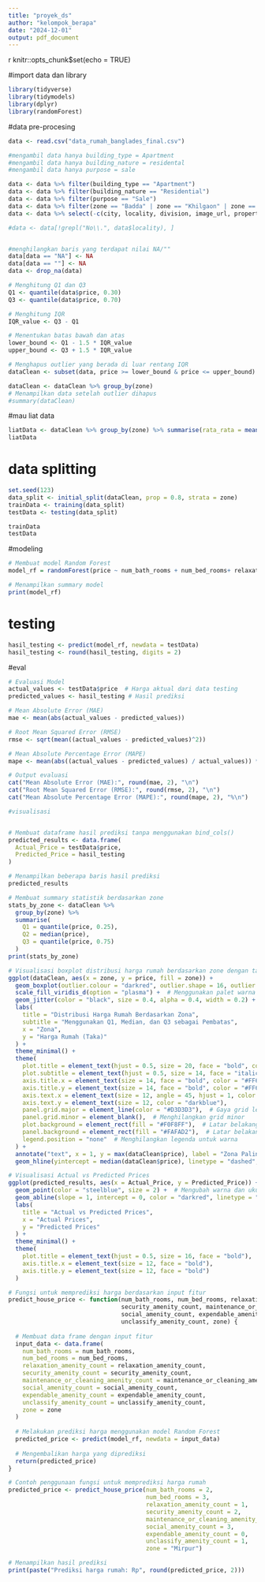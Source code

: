 ---
title: "proyek_ds"
author: "kelompok_berapa"
date: "2024-12-01"
output: pdf_document
---

{r setup, include=FALSE}
knitr::opts_chunk$set(echo = TRUE)




#import data dan library


```{r}
library(tidyverse)
library(tidymodels)
library(dplyr)
library(randomForest)
```


#data pre-procesing



```{r}
data <- read.csv("data_rumah_banglades_final.csv")

#mengambil data hanya building_type = Apartment
#mengambil data hanya building_nature = residental
#mengambil data hanya purpose = sale 

data <- data %>% filter(building_type == "Apartment")
data <- data %>% filter(building_nature == "Residential")
data <- data %>% filter(purpose == "Sale")
data <- data %>% filter(zone == "Badda" | zone == "Khilgaon" | zone == "Mirpur" | zone == "Turag")
data <- data %>% select(-c(city, locality, division, image_url, property_description, property_overview, property_url, address, id))

#data <- data[!grepl("No\\.", data$locality), ]


#menghilangkan baris yang terdapat nilai NA/""
data[data == "NA"] <- NA
data[data == ""] <- NA
data <- drop_na(data)

# Menghitung Q1 dan Q3
Q1 <- quantile(data$price, 0.30)
Q3 <- quantile(data$price, 0.70)

# Menghitung IQR
IQR_value <- Q3 - Q1

# Menentukan batas bawah dan atas
lower_bound <- Q1 - 1.5 * IQR_value
upper_bound <- Q3 + 1.5 * IQR_value

# Menghapus outlier yang berada di luar rentang IQR
dataClean <- subset(data, price >= lower_bound & price <= upper_bound)

dataClean <- dataClean %>% group_by(zone)
# Menampilkan data setelah outlier dihapus
#summary(dataClean)

```





#mau liat data


```{r}
liatData <- dataClean %>% group_by(zone) %>% summarise(rata_rata = mean(price))
liatData

```


# data splitting



```{r}
set.seed(123)
data_split <- initial_split(dataClean, prop = 0.8, strata = zone)
trainData <- training(data_split)
testData <- testing(data_split)

trainData
testData
```

#modeling


```{r}
# Membuat model Random Forest
model_rf = randomForest(price ~ num_bath_rooms + num_bed_rooms+ relaxation_amenity_count + security_amenity_count + maintenance_or_cleaning_amenity_count + social_amenity_count + expendable_amenity_count + unclassify_amenity_count + zone, data = trainData)

# Menampilkan summary model
print(model_rf)
```



# testing


```{r}
hasil_testing <- predict(model_rf, newdata = testData)
hasil_testing <- round(hasil_testing, digits = 2)

```


#eval


```{r}
# Evaluasi Model
actual_values <- testData$price  # Harga aktual dari data testing
predicted_values <- hasil_testing # Hasil prediksi

# Mean Absolute Error (MAE)
mae <- mean(abs(actual_values - predicted_values))

# Root Mean Squared Error (RMSE)
rmse <- sqrt(mean((actual_values - predicted_values)^2))

# Mean Absolute Percentage Error (MAPE)
mape <- mean(abs((actual_values - predicted_values) / actual_values)) * 100

# Output evaluasi
cat("Mean Absolute Error (MAE):", round(mae, 2), "\n")
cat("Root Mean Squared Error (RMSE):", round(rmse, 2), "\n")
cat("Mean Absolute Percentage Error (MAPE):", round(mape, 2), "%\n")


```

```{r}
#visualisasi


# Membuat dataframe hasil prediksi tanpa menggunakan bind_cols()
predicted_results <- data.frame(
  Actual_Price = testData$price,
  Predicted_Price = hasil_testing
)

# Menampilkan beberapa baris hasil prediksi
predicted_results
```


```{r}
# Membuat summary statistik berdasarkan zone
stats_by_zone <- dataClean %>%
  group_by(zone) %>%
  summarise(
    Q1 = quantile(price, 0.25),
    Q2 = median(price),
    Q3 = quantile(price, 0.75)
  )
print(stats_by_zone)

# Visualisasi boxplot distribusi harga rumah berdasarkan zone dengan tampilan yang lebih menarik
ggplot(dataClean, aes(x = zone, y = price, fill = zone)) +
  geom_boxplot(outlier.colour = "darkred", outlier.shape = 16, outlier.size = 3, alpha = 0.8) +  # Outlier lebih mencolok dan transparan
  scale_fill_viridis_d(option = "plasma") +  # Menggunakan palet warna gradasi dari viridis untuk estetika yang lebih modern
  geom_jitter(color = "black", size = 0.4, alpha = 0.4, width = 0.2) +  # Menambahkan jitter untuk melihat distribusi data
  labs(
    title = "Distribusi Harga Rumah Berdasarkan Zona",
    subtitle = "Menggunakan Q1, Median, dan Q3 sebagai Pembatas",
    x = "Zona",
    y = "Harga Rumah (Taka)"
  ) +
  theme_minimal() +
  theme(
    plot.title = element_text(hjust = 0.5, size = 20, face = "bold", color = "#4A90E2"),  # Judul lebih besar dan menarik
    plot.subtitle = element_text(hjust = 0.5, size = 14, face = "italic", color = "#50C878"),  # Subtitle dengan warna berbeda
    axis.title.x = element_text(size = 14, face = "bold", color = "#FF6F61"),  # Warna sumbu X lebih cerah
    axis.title.y = element_text(size = 14, face = "bold", color = "#FF6F61"),  # Warna sumbu Y lebih cerah
    axis.text.x = element_text(size = 12, angle = 45, hjust = 1, color = "darkblue"),  # Warna label zona lebih kontras
    axis.text.y = element_text(size = 12, color = "darkblue"),
    panel.grid.major = element_line(color = "#D3D3D3"),  # Gaya grid lebih lembut
    panel.grid.minor = element_blank(),  # Menghilangkan grid minor
    plot.background = element_rect(fill = "#F0F8FF"),  # Latar belakang keseluruhan grafik
    panel.background = element_rect(fill = "#FAFAD2"),  # Latar belakang panel
    legend.position = "none"  # Menghilangkan legenda untuk warna
  ) +
  annotate("text", x = 1, y = max(dataClean$price), label = "Zona Paling Mahal", size = 5, color = "darkred", fontface = "bold", hjust = 1.5) +  # Anotasi untuk zona paling mahal
  geom_hline(yintercept = median(dataClean$price), linetype = "dashed", color = "blue", size = 1.2)  # Garis untuk median keseluruhan

```


```{r}
# Visualisasi Actual vs Predicted Prices
ggplot(predicted_results, aes(x = Actual_Price, y = Predicted_Price)) +
  geom_point(color = "steelblue", size = 2) +  # Mengubah warna dan ukuran titik
  geom_abline(slope = 1, intercept = 0, color = "darkred", linetype = "dashed", size = 1.2) +  # Garis diagonal 1:1
  labs(
    title = "Actual vs Predicted Prices",
    x = "Actual Prices",
    y = "Predicted Prices"
  ) +
  theme_minimal() +
  theme(
    plot.title = element_text(hjust = 0.5, size = 16, face = "bold"),  # Memusatkan judul
    axis.title.x = element_text(size = 12, face = "bold"),
    axis.title.y = element_text(size = 12, face = "bold")
  )

```


```{r}
# Fungsi untuk memprediksi harga berdasarkan input fitur
predict_house_price <- function(num_bath_rooms, num_bed_rooms, relaxation_amenity_count, 
                                security_amenity_count, maintenance_or_cleaning_amenity_count, 
                                social_amenity_count, expendable_amenity_count, 
                                unclassify_amenity_count, zone) {
  
  # Membuat data frame dengan input fitur
  input_data <- data.frame(
    num_bath_rooms = num_bath_rooms,
    num_bed_rooms = num_bed_rooms,
    relaxation_amenity_count = relaxation_amenity_count,
    security_amenity_count = security_amenity_count,
    maintenance_or_cleaning_amenity_count = maintenance_or_cleaning_amenity_count,
    social_amenity_count = social_amenity_count,
    expendable_amenity_count = expendable_amenity_count,
    unclassify_amenity_count = unclassify_amenity_count,
    zone = zone
  )
  
  # Melakukan prediksi harga menggunakan model Random Forest
  predicted_price <- predict(model_rf, newdata = input_data)
  
  # Mengembalikan harga yang diprediksi
  return(predicted_price)
}

# Contoh penggunaan fungsi untuk memprediksi harga rumah
predicted_price <- predict_house_price(num_bath_rooms = 2, 
                                       num_bed_rooms = 3, 
                                       relaxation_amenity_count = 1, 
                                       security_amenity_count = 2, 
                                       maintenance_or_cleaning_amenity_count = 1, 
                                       social_amenity_count = 3, 
                                       expendable_amenity_count = 0, 
                                       unclassify_amenity_count = 1, 
                                       zone = "Mirpur")

# Menampilkan hasil prediksi
print(paste("Prediksi harga rumah: Rp", round(predicted_price, 2)))
```


